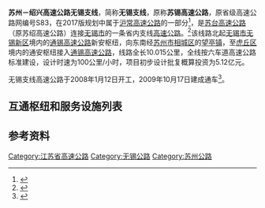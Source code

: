 {{中国高速公路信息框
| 省名 = 江苏
| 编号 = S58
| 名称 = 沪常高速公路（新安 - 通安）
| 照片 = 
| 照片宽度 = 
| 照片标题 = 
| 地图 = 
| 地图宽度 = 
| 地图标题 = 
<!-- 基本信息 -->
| 路线简称 = 无锡支线
| 始建日期 = 2008年1月12日
| 最近通车日期 = 2009年10月17日
| 已通车里程 = 10.015
| 起点 = {{China Expwy Name|S19|P=Jiangsu}}新安枢纽
| 终点 = {{China Expwy Name|S17|P=Jiangsu}}通安枢纽
}}
{{中国高速公路信息框
| 省名 = 江苏
| 编号 = S83
| 名称 = 苏州－绍兴高速公路无锡支线
| 照片 = 
| 照片宽度 = 
| 照片标题 = 
| 地图 = 
| 地图宽度 = 
| 地图标题 = 
<!-- 基本信息 -->
| 路线简称 = 无锡支线
| 始建日期 = 2008年1月12日
| 最近通车日期 = 2009年10月17日
| 已通车里程 = 10.015
| 起点 = {{China Expwy Name|S19|P=Jiangsu}}新安枢纽
| 终点 = {{China Expwy Name|S17|P=Jiangsu}}通安枢纽
}}
'''苏州－绍兴高速公路无锡支线'''，简称'''无锡支线'''，原称'''苏锡高速公路'''，原省级高速公路网编号S83，在2017版规划中属于[[沪常高速公路|沪常高速公路]]的一部分<ref>{{Cite web|title=江苏省高速公路网规划 - 江苏省交通运输厅|url=http://jtyst.jiangsu.gov.cn/module/download/downfile.jsp?classid=0&filename=58a60c4ea80840afae8116b289d8a5a6.pdf|accessdate=2020-01-08|author=|date=|format=|publisher=|language=|archive-url=https://web.archive.org/web/20200108013437/http://jtyst.jiangsu.gov.cn/module/download/downfile.jsp?classid=0&filename=58a60c4ea80840afae8116b289d8a5a6.pdf|archive-date=2020-01-08|dead-url=no}}</ref>，是[[苏台高速公路|苏台高速公路]]（原苏绍高速公路）连接[[无锡市|无锡市]]的一条省内支线[[高速公路|高速公路]]。<ref>{{Cite web |url=http://www.jiangsu.gov.cn/jsgov/tj/bgt/201311/t20131103_404921.html |title=省政府办公厅关于印发江苏省省道公路网规划（2011－2020年）的通知 |accessdate=2015-09-27 |archive-date=2015-12-08 |archive-url=https://web.archive.org/web/20151208114833/http://www.jiangsu.gov.cn/jsgov/tj/bgt/201311/t20131103_404921.html |dead-url=yes }}</ref>该线路北起[[无锡市|无锡市]][[无锡新区|无锡新区]]境内的[[通锡高速公路|通锡高速公路]]新安枢纽，向东南经[[苏州市|苏州市]][[相城区|相城区]]的[[望亭镇|望亭镇]]，至[[虎丘区|虎丘区]]境内的通安枢纽接入[[通锡高速公路|通锡高速公路]]，线路全长10.015公里，全线按六车道高速公路标准建设，设计时速为100公里/小时，项目初步设计批复概算投资为5.12亿元。

无锡支线高速公路于2008年1月12日开工，2009年10月17日建成通车<ref>{{Cite web |url = http://www.subaonet.com/2009/1017/391994.shtml |title = 常昆、苏锡两条高速举行通车典礼 |author = 苏州新闻网 |date = 2009-10-17 |accessdate = 2015-09-27 |deadurl = yes |archiveurl = https://web.archive.org/web/20160304104519/http://www.subaonet.com/2009/1017/391994.shtml |archivedate = 2016-03-04 }}</ref>。

== 互通枢纽和服务设施列表 ==
{{Start expwy exit box|place=1}}
{{Expwy exit item|place=[[无锡市|无锡市]]<br/>[[新吴区|新吴区]]|place rows=1|type=H|index=1|name=新安|highway connection={{China Expwy Name|S19|P=Jiangsu}}<br/>{{China Expwy Name|S58|P=Jiangsu}}}}
{{Expwy exit item|place=[[苏州市|苏州市]]<br/>[[相城区|相城区]]|place rows=1|type=E|index=4|name=望亭|road connection=迎湖村路<br/>湖亭路}}
{{Expwy exit item|type=H|index=9|name=通安|place=[[苏州市|苏州市]]<br/>[[虎丘区|虎丘区]]|place rows=2|highway connection={{China Expwy Name|S17|P=Jiangsu}}<br/>{{China Expwy Name|S58|P=Jiangsu}}}}
{{Expwy exit item|type=MT|index=9|name=通安|road connection={{中国国道名|312}}}}
{{End expwy exit box|place=1}}

== 参考资料 ==
{{reflist}}


{{江苏省高速公路}}

[[Category:江苏省高速公路|Category:江苏省高速公路]]
[[Category:无锡公路|Category:无锡公路]]
[[Category:苏州公路|Category:苏州公路]]